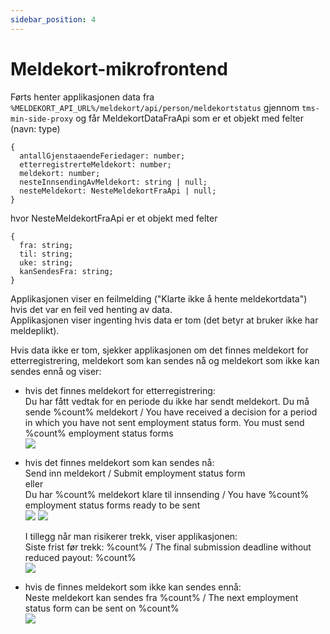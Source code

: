 ```yaml
---
sidebar_position: 4
---
```


# Meldekort-mikrofrontend

Førts henter applikasjonen data fra `%MELDEKORT_API_URL%/meldekort/api/person/meldekortstatus` gjennom `tms-min-side-proxy`
og får MeldekortDataFraApi som er et objekt med felter (navn: type)
```
{
  antallGjenstaaendeFeriedager: number;
  etterregistrerteMeldekort: number;
  meldekort: number;
  nesteInnsendingAvMeldekort: string | null;
  nesteMeldekort: NesteMeldekortFraApi | null;
}
```
hvor NesteMeldekortFraApi er et objekt med felter
```
{
  fra: string;
  til: string;
  uke: string;
  kanSendesFra: string;
}
```

Applikasjonen viser en feilmelding ("Klarte ikke å hente meldekortdata") hvis det var en feil ved henting av data.\
Applikasjonen viser ingenting hvis data er tom (det betyr at bruker ikke har meldeplikt).

Hvis data ikke er tom, sjekker applikasjonen om det finnes meldekort for etterregistrering, meldekort som kan sendes nå og meldekort som ikke kan sendes ennå og viser:
- hvis det finnes meldekort for etterregistrering:\
  Du har fått vedtak for en periode du ikke har sendt meldekort. Du må sende %count% meldekort / You have received a decision for a period in which you have not sent employment status form. You must send %count% employment status forms\
  ![](./etterregistrering.png)

- hvis det finnes meldekort som kan sendes nå:\
  Send inn meldekort / Submit employment status form\
  eller\
  Du har %count% meldekort klare til innsending / You have %count% employment status forms ready to be sent\
  ![](./klar.png)
  ![](./klare.png)

  I tillegg når man risikerer trekk, viser applikasjonen:\
  Siste frist før trekk: %count% / The final submission deadline without reduced payout: %count%\
  ![](./klare_risikerer_trekk.png)

- hvis de finnes meldekort som ikke kan sendes ennå:\
  Neste meldekort kan sendes fra %count% / The next employment status form can be sent on %count%\
  ![](./ikke_klar.png)
